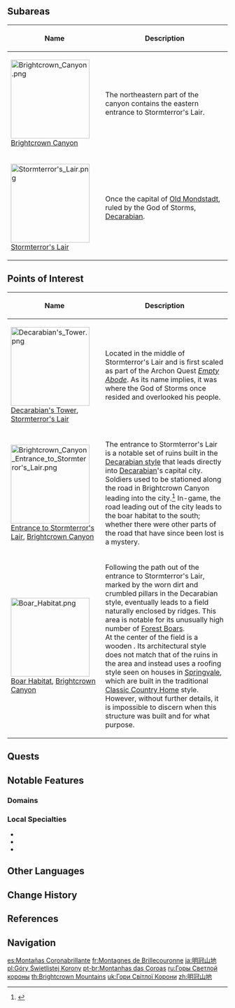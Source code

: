 {{Location Infobox
|image        = <gallery>
brightcrown Mountains.png|In-Game
Location Boundary Brightcrown Mountains.png|Map
</gallery>
|type         = Area
|region       = Mondstadt
}}
{{Location Intro}}

==Subareas==
{| class="article-table alternating-colors-table tdc1" style="width: 100%;"
! style="width: 200px;" | Name
! Description
|- id="Brightcrown Canyon"
| [[File:Brightcrown Canyon.png|180px]]<br />[[Brightcrown Canyon]]
| The northeastern part of the canyon contains the eastern entrance to Stormterror's Lair.
|- id="Stormterror's Lair"
| [[File:Stormterror's Lair.png|180px]]<br />[[Stormterror's Lair]]
| Once the capital of [[Decarabian's Mondstadt|Old Mondstadt]], ruled by the God of Storms, [[Decarabian]].
|}

==Points of Interest==
{| class="article-table alternating-colors-table tdc1" style="width: 100%;"
! style="width: 200px;" | Name
! Description
|- id="Decarabian's Tower"
| [[File:Decarabian's Tower.png|180px]]<br />[[Decarabian's Tower]], [[Stormterror's Lair]]
| Located in the middle of Stormterror's Lair and is first scaled as part of the Archon Quest ''[[Empty Abode]]''. As its name implies, it was where the God of Storms once resided and overlooked his people.
|- id="Entrance to Stormterror's Lair"
| [[File:Brightcrown Canyon Entrance to Stormterror's Lair.png|180px]]<br />[[Entrance to Stormterror's Lair]], [[Brightcrown Canyon]]
| The entrance to Stormterror's Lair is a notable set of ruins built in the [[Decarabian's Mondstadt#Architecture and Design|Decarabian style]] that leads directly into [[Decarabian]]'s capital city. Soldiers used to be stationed along the road in Brightcrown Canyon leading into the city.<ref name="TTG1">{{Ref/Book|Teyvat Travel Guide|1}}</ref> In-game, the road leading out of the city leads to the boar habitat to the south; whether there were other parts of the road that have since been lost is a mystery.
|- id="Boar Habitat"
| [[File:Boar Habitat.png|180px]]<br />[[Boar Habitat]], [[Brightcrown Canyon]]
| Following the path out of the entrance to Stormterror's Lair, marked by the worn dirt and crumbled pillars in the Decarabian style, eventually leads to a field naturally enclosed by ridges. This area is notable for its unusually high number of [[Forest Boar]]s.<br />At the center of the field is a wooden {{w|bell-cot}}. Its architectural style does not match that of the ruins in the area and instead uses a roofing style seen on houses in [[Springvale]], which are built in the traditional [[Classic Country Home]] style. However, without further details, it is impossible to discern when this structure was built and for what purpose.
|}

==Quests==
{{Quests by Category List|heo=1}}

==Notable Features==
===Domains===
{{Domains by Category Gallery}}

===Local Specialties===
* {{Item|Calla Lily}}
* {{Item|Windwheel Aster}}
* {{Item|Small Lamp Grass}}

==Other Languages==
{{Other Languages
|en      = Brightcrown Mountains
|zhs     = 明冠山地
|zhs_rm  = Míngguān Shāndì
|zht     = 明冠山地
|zht_rm  = Míngguān Shāndì
|zh_tl   = Bright Crown Mountains
|ja      = {{Rubi|明|めい|冠|かん|山|さん|地|ち}}
|ja_rm   = Meikan Sanchi<ref>[[Map]], Label: Brightcrown Mountains (Japanese)</ref>
|ja_tl   = Bright Crown Mountains
|ko      = 크라운 마운틴
|ko_rm   = Keura'un Ma'untin
|ko_tl   = Crown Mountain
|es      = Montañas Coronabrillante
|es_tl   = Brightcrown Mountains
|fr      = Montagnes de Brillecouronne
|fr_tl   = Brightcrown Mountains
|ru      = Горы Светлой короны
|ru_tl   = Bright Crown Mountains
|th      = Brightcrown Mountains
|vi      = Vùng Núi {{tt|Minh Quán|明冠}}
|vi_tl   = 
|de      = Glanzkrongebirge
|de_tl   = Brightcrown Mountains
|id      = Brightcrown Mountains
|pt      = Montanhas das Coroas
|pt_tl   = Mountains of the Crowns
|tr      = Parlak Taç Dağları
|tr_tl   = 
|it      = Montagne di Coronsplendente
|it_tl   = Shiningcrown Mountains
}}

==Change History==
{{Change History|1.0}}

==References==
{{Reflist}}

==Navigation==
{{Area Navbox|Mondstadt}}

[[es:Montañas Coronabrillante]]
[[fr:Montagnes de Brillecouronne]]
[[ja:明冠山地]]
[[pl:Góry Świetlistej Korony]]
[[pt-br:Montanhas das Coroas]]
[[ru:Горы Светлой короны]]
[[th:Brightcrown Mountains]]
[[uk:Гори Світлої Корони]]
[[zh:明冠山地]]